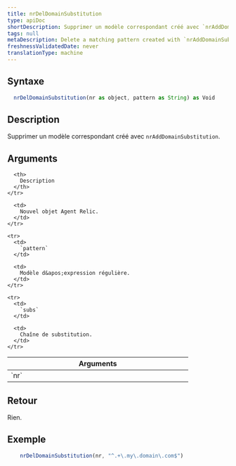 ```yaml
---
title: nrDelDomainSubstitution
type: apiDoc
shortDescription: Supprimer un modèle correspondant créé avec `nrAddDomainSubstitution`.
tags: null
metaDescription: Delete a matching pattern created with `nrAddDomainSubstitution`.
freshnessValidatedDate: never
translationType: machine
---
```


## Syntaxe

```js
  nrDelDomainSubstitution(nr as object, pattern as String) as Void
```

## Description

Supprimer un modèle correspondant créé avec `nrAddDomainSubstitution`.

## Arguments

<table>
  <thead>
    <tr>
      <th width="25%">
        Arguments
      </th>

      <th>
        Description
      </th>
    </tr>
  </thead>

  <tbody>
    <tr>
      <td>
        `nr`
      </td>

      <td>
        Nouvel objet Agent Relic.
      </td>
    </tr>

    <tr>
      <td>
        `pattern`
      </td>

      <td>
        Modèle d&apos;expression régulière.
      </td>
    </tr>

    <tr>
      <td>
        `subs`
      </td>

      <td>
        Chaîne de substitution.
      </td>
    </tr>
  </tbody>
</table>

## Retour

Rien.

## Exemple

```js
  	nrDelDomainSubstitution(nr, "^.+\.my\.domain\.com$")
```